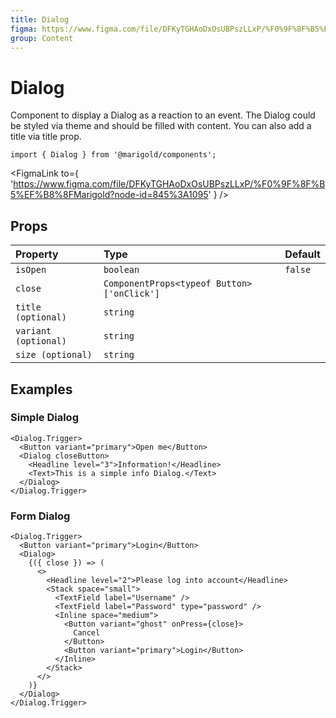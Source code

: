 ```yaml
---
title: Dialog
figma: https://www.figma.com/file/DFKyTGHAoDxOsUBPszLLxP/%F0%9F%8F%B5%EF%B8%8FMarigold?node-id=845%3A1095
group: Content
---
```



# Dialog

Component to display a Dialog as a reaction to an event. The Dialog could be styled via theme and should be filled with content.
You can also add a title via title prop.

```tsx onlyCode
import { Dialog } from '@marigold/components';
```

<FigmaLink
  to={
    'https://www.figma.com/file/DFKyTGHAoDxOsUBPszLLxP/%F0%9F%8F%B5%EF%B8%8FMarigold?node-id=845%3A1095'
  }
/>

## Props

| Property             | Type                                       | Default |
| :------------------- | :----------------------------------------- | :------ |
| `isOpen `            | `boolean`                                  | `false` |
| `close`              | `ComponentProps<typeof Button>['onClick']` |         |
| `title (optional)`   | `string`                                   |         |
| `variant (optional)` | `string`                                   |         |
| `size (optional)`    | `string`                                   |         |

## Examples

### Simple Dialog

```tsx
<Dialog.Trigger>
  <Button variant="primary">Open me</Button>
  <Dialog closeButton>
    <Headline level="3">Information!</Headline>
    <Text>This is a simple info Dialog.</Text>
  </Dialog>
</Dialog.Trigger>
```

### Form Dialog

```tsx
<Dialog.Trigger>
  <Button variant="primary">Login</Button>
  <Dialog>
    {({ close }) => (
      <>
        <Headline level="2">Please log into account</Headline>
        <Stack space="small">
          <TextField label="Username" />
          <TextField label="Password" type="password" />
          <Inline space="medium">
            <Button variant="ghost" onPress={close}>
              Cancel
            </Button>
            <Button variant="primary">Login</Button>
          </Inline>
        </Stack>
      </>
    )}
  </Dialog>
</Dialog.Trigger>
```
